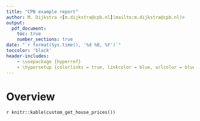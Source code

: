 ```yaml
---
title: "CPB example report"
author: M. Dijkstra <[m.dijkstra@cpb.nl](mailto:m.dijkstra@cpb.nl)>
output:
  pdf_document:
    toc: true
    number_sections: true
date: "`r format(Sys.time(), '%d %B, %Y')`"
toccolor: 'black'
header-includes:
    - \usepackage {hyperref}
    - \hypersetup {colorlinks = true, linkcolor = blue, urlcolor = blue}
---
```


\newcommand{\eg}{\emph{e.g.}~}
\newcommand{\ie}{\emph{i.e.}~}
\newcommand{\cq}{\emph{c.q.}~}
\hyphenation{pa-ra-me-ters}

# Overview
`r knitr::kable(custom_get_house_prices())`